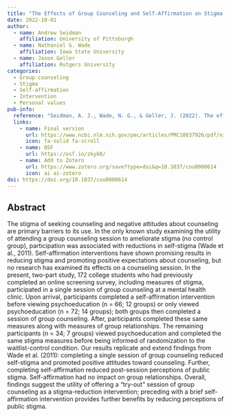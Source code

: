 ```yaml
---
title: "The Effects of Group Counseling and Self-Affirmation on Stigma and Group Relationship Development: A Replication and Extension"
date: 2022-10-01
author:
  - name: Andrew Seidman 
    affiliation: University of Pittsburgh
  - name: Nathaniel G. Wade
    affiliation: Iowa State University 
  - name: Jason Geller
    affiliation: Rutgers University
categories: 
  - Group counseling
  - Stigma 
  - Self-affirmation
  - Intervention
  - Personal values
pub-info:
  reference: "Seidman, A. J., Wade, N. G., & Geller, J. (2022). The effects of group counseling and self-affirmation on stigma and group relationship development: A replication and extension. Journal of counseling psychology, 69(5), 701–710. https://doi.org/10.1037/cou0000614"
  links:
    - name: Final version
      url: https://www.ncbi.nlm.nih.gov/pmc/articles/PMC10037926/pdf/nihms-1835037.pdf
      icon: fa-solid fa-scroll
    - name: OSF
      url: https://osf.io/zkyb8/
    - name: Add to Zotero
      url: https://www.zotero.org/save?type=doi&q=10.1037/cou0000614
      icon: ai ai-zotero
doi: https://doi.org/10.1037/cou0000614
---
```


## Abstract

The stigma of seeking counseling and negative attitudes about counseling are primary barriers to its use. In the only known study examining the utility of attending a group counseling session to ameliorate stigma (no control group), participation was associated with reductions in self-stigma (Wade et al., 2011). Self-affirmation interventions have shown promising results in reducing stigma and promoting positive expectations about counseling, but no research has examined its effects on a counseling session. In the present, two-part study, 172 college students who had previously completed an online screening survey, including measures of stigma, participated in a single session of group counseling at a mental health clinic. Upon arrival, participants completed a self-affirmation intervention before viewing psychoeducation (n = 66; 12 groups) or only viewed psychoeducation (n = 72; 14 groups); both groups then completed a session of group counseling. After, participants completed these same measures along with measures of group relationships. The remaining participants (n = 34; 7 groups) viewed psychoeducation and completed the same stigma measures before being informed of randomization to the waitlist-control condition. Our results replicate and extend findings from Wade et al. (2011): completing a single session of group counseling reduced self-stigma and promoted positive attitudes toward counseling. Further, completing self-affirmation reduced post-session perceptions of public stigma. Self-affirmation had no impact on group relationships. Overall, findings suggest the utility of offering a “try-out” session of group counseling as a stigma-reduction intervention; preceding with a brief self-affirmation intervention provides further benefits by reducing perceptions of public stigma.
